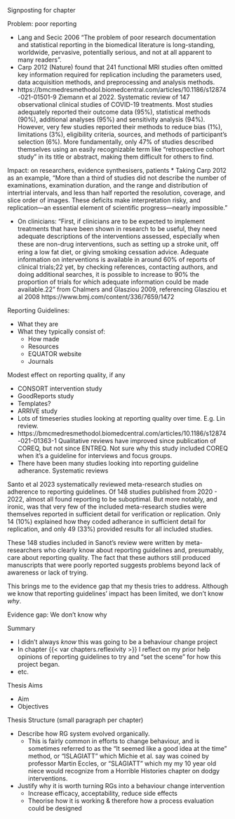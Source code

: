 Signposting for chapter

Problem: poor reporting

* Lang and Secic 2006 "The problem of poor research documentation and statistical reporting in the biomedical literature is long-standing, worldwide, pervasive, potentially serious, and not at all apparent to many readers". 
* Carp 2012 (Nature) found that 241 functional MRI studies often omitted key information required for replication including the parameters used, data acquisition methods, and preprocessing and analysis methods. 
* https://bmcmedresmethodol.biomedcentral.com/articles/10.1186/s12874-021-01501-9 Ziemann et al 2022. Systematic review of 147 observational clinical studies of COVID-19 treatments. Most studies adequately reported their outcome data (95%), statistical methods (90%), additional analyses (95%) and sensitivity analysis (94%). However, very few studies reported their methods to reduce bias (1%), limitations (3%), eligibility criteria, sources, and methods of participant's selection (6%). More fundamentally, only 47% of studies described themselves using an easily recognizable term like "retrospective cohort study" in its title or abstract, making them difficult for others to find. 


Impact: on researchers, evidence synthesisers, patients
* Taking Carp 2012 as an example, "More than a third of studies did not describe the number of examinations, examination duration, and the range and distribution of intertrial intervals, and less than half reported the resolution, coverage, and slice order of images. These deficits make interpretation risky, and replication—an essential element of scientific progress—nearly impossible."

* On clinicians: "First, if clinicians are to be expected to implement treatments that have been shown in research to be useful, they need adequate descriptions of the interventions assessed, especially when these are non-drug interventions, such as setting up a stroke unit, oﬀ ering a low fat diet, or giving smoking cessation advice. Adequate information on interventions is available in around 60% of reports of clinical trials;22 yet, by checking references, contacting authors, and doing additional searches, it is possible to increase to 90% the proportion of trials for which adequate information could be made available.22" from Chalmers and Glasziou 2009, referencing Glasziou et al 2008 https://www.bmj.com/content/336/7659/1472



Reporting Guidelines:

* What they are 
* What they typically consist of:
    * How made
    * Resources
    * EQUATOR website
    * Journals 

Modest effect on reporting quality, if any

* CONSORT intervention study 
* GoodReports study
* Templates?
* ARRIVE study
* Lots of timeseries studies looking at reporting quality over time. E.g. Lin review. 
* https://bmcmedresmethodol.biomedcentral.com/articles/10.1186/s12874-021-01363-1 Qualitative reviews have improved since publication of COREQ, but not since ENTREQ.  Not sure why this study included COREQ when it's a guideline for interviews and focus groups. 
* There have been many studies looking into reporting guideline adherance. Systematic reviews 

Santo et al 2023 systematically reviewed meta-research studies on adherence to reporting guidelines. Of 148 studies published from 2020 - 2022, almost all found reporting to be suboptimal. But more notably, and ironic, was that very few of the included meta-research studies were themselves reported in sufficient detail for verification or replication. Only 14 (10%) explained how they coded adherance in sufficient detail for replication, and only 49 (33%) provided results for all included studies. 

These 148 studies included in Sanot's review were written by meta-researchers who clearly know about reporting guidelines and, presumably, care about reporting quality. The fact that these authors still produced manuscripts that were poorly reported suggests problems beyond lack of awareness or lack of trying. 

This brings me to the evidence gap that my thesis tries to address. Although we know that reporting guidelines' impact has been limited, we don't know _why_. 

Evidence gap: We don't know why

Summary

* I didn't always _know_ this was going to be a behaviour change project
* In chapter {{< var chapters.reflexivity >}} I reflect on my prior help opinions of reporting guidelines to try and "set the scene" for how this project began.
* etc.

Thesis Aims

* Aim
* Objectives

Thesis Structure (small paragraph per chapter)



* Describe how RG system evolved organically. 
    * This is fairly common in efforts to change behaviour, and is sometimes referred to as the "It seemed like a good idea at the time" method, or "ISLAGIATT" which Michie et al. say was coined by professor Martin Eccles, or "SLAGIATT" which my my 10 year old niece would recognize from a Horrible Histories chapter on dodgy interventions. 
* Justify why it is worth turning RGs into a behaviour change intervention
    * Increase efficacy, acceptability, reduce side effects
    * Theorise how it is working & therefore how a process evaluation could be designed




